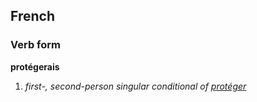 ==French==
===Verb form===
'''protégerais'''

# ''first-, second-person singular conditional of [[protéger]]''
